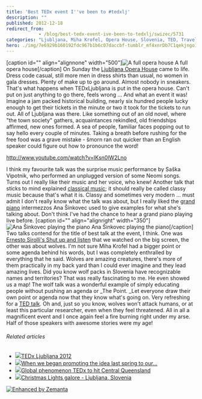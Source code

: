 ```yaml
---
title: 'Best TEDx event I''ve been to #tedxlj'
description: ""
published: 2012-12-18
redirect_from: 
            - /blog/best-tedx-event-ive-been-to-tedxlj/swizec/5731
categories: "Ljubljana, Miha Krofel, Opera House, Slovenia, TED, Travel + Events"
hero: ./img/7e6929b160192fdc967b1b6c07daccbf-tumblr_mf4xnrDb7C1qekjngo1_500.jpg
---
```

\[caption id=&quot;&quot; align=&quot;alignnone&quot; width=&quot;500&quot;]![A full opera house](./img/7e6929b160192fdc967b1b6c07daccbf-tumblr_mf4xnrDb7C1qekjngo1_500.jpg "A full opera house") A full opera house\[/caption] On Sunday the [Ljubljana Opera House](<http://maps.google.com/maps?ll=46.0526333333,14.5008361111&amp;spn=0.01,0.01&amp;q=46.0526333333,14.5008361111 (Slovene%20National%20Opera%20and%20Ballet%20Theatre)&amp;t=h> "Slovene National Opera and Ballet Theatre") came to life. Dress code casual, still more men in dress shirts than usual, no women in gala dresses. Plenty of make up to go around. Almost nobody in sneakers. That&#x27;s what happens when TEDxLjubljana is put in the opera house. Can&#x27;t put on just anything to go there, feels wrong ... And what an event it was! Imagine a jam packed historical building, nearly six hundred people lucky enough to get their tickets in the minute or two it took for the tickets to run out. All of Ljubljana was there. Like something out of an old novel, where &quot;the town society&quot; gathers, acquaintances rekindled, old friendships affirmed, new ones formed. A sea of people, familiar faces popping out to say hello every couple of minutes. Taking a breath before rushing for the free food was a grave mistake - šmorn ran out quicker than an English speaker could figure out how to pronounce the word!

http://www.youtube.com/watch?v=lKsn0lW2Lno

I think my favourite talk was the surprise music performance by Saška Vipotnik, who performed an unplugged version of some Neomi songs. Turns out I really like their music and her voice, who knew! Another talk that sticks to mind explained [classical music](http://en.wikipedia.org/wiki/Classical_music "Classical music"); it should really be called classy music because that&#x27;s what it is. Classy and sometimes very modern ... must admit I don&#x27;t really know what the talk was about, but I really liked the [grand piano](http://en.wikipedia.org/wiki/Piano "Piano") intermezzos Ana Šinkovec used to give examples for what she&#x27;s talking about. Don&#x27;t think I&#x27;ve had the chance to hear a grand piano playing live before. \[caption id=&quot;&quot; align=&quot;alignright&quot; width=&quot;350&quot;]![Ana Šinkovec playing the piano](./img/7e34774c87c76e7c57f91d229c17901a-tumblr_mf4z54tL8q1qekjngo1_500.jpg "Ana Šinkovec playing the piano") Ana Šinkovec playing the piano\[/caption] Two talks contend for the title of best talk at the event, I think. One was [Ernesto Sirolli&#x27;s Shut up and listen](http://www.ted.com/talks/ernesto_sirolli_want_to_help_someone_shut_up_and_listen.html) that we watched on the big screen, the other was about wolves. I&#x27;m not sure Miha Krofel had a bigger point or some agenda behind his words, but I was completely enthralled by everything that he said. Wolves are amazing creatures, there&#x27;s more of them practically in my back yard than I could ever imagine and they lead amazing lives. Did you know wolf packs in Slovenia have recognizable names and territories? That was really fascinating to me. He even showed us a map! The wolf talk was a wonderful example of simply educating people without pushing an agenda or _The Point. _Let everyone draw their own point or agenda now that they know what&#x27;s going on. Very refreshing for a [TED talk](http://www.ted.com "TED (conference)"). Oh and, just so you know, wolves won&#x27;t attack humans, or at least this particular researcher, even when they feel threatened. All in all a magnificent event and I once again feel a fire burning right under my arse. Half of those speakers with awesome stories were my age!

###### Related articles

- [![](http://i.zemanta.com/132820958_80_80.jpg)](http://www.tablix.org/~avian/blog/archives/2012/12/tedx_ljubljana_2012/)[TEDx Ljubljana 2012](http://www.tablix.org/~avian/blog/archives/2012/12/tedx_ljubljana_2012/)
- [![](http://i.zemanta.com/131918832_80_80.jpg)](http://blog.tedx.com/post/37794863200/when-we-began-promoting-the-idea-last-spring-to)[When we began promoting the idea last spring to our...](http://blog.tedx.com/post/37794863200/when-we-began-promoting-the-idea-last-spring-to)
- [![](http://i.zemanta.com/noimg_91_80_80.jpg)](http://blogs.abc.net.au/queensland/2012/11/global-phenomenon-tedx-to-hit-central-queensland.html)[Global phenomenon TEDx to hit Central Queensland](http://blogs.abc.net.au/queensland/2012/11/global-phenomenon-tedx-to-hit-central-queensland.html)
- [![](http://i.zemanta.com/132437993_80_80.jpg)](http://blog.travelpod.com/travel-blog-entries/gemsandmalc/1/1355516529/tpod.html)[Christmas Lights galore - Ljubljana, Slovenia](http://blog.travelpod.com/travel-blog-entries/gemsandmalc/1/1355516529/tpod.html)

[![Enhanced by Zemanta](http://img.zemanta.com/zemified_e.png?x-id=15222100-772a-4b79-b370-ffd802d85feb)](http://www.zemanta.com/?px "Enhanced by Zemanta")